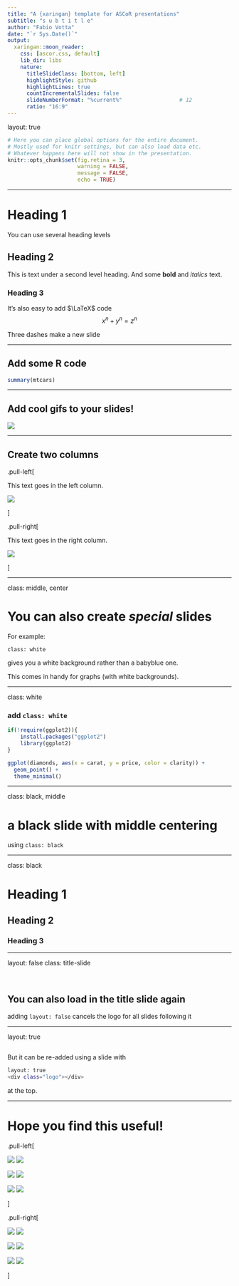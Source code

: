 ```yaml
---
title: "A {xaringan} template for ASCoR presentations"
subtitle: "s u b t i t l e"
author: "Fabio Votta"
date: "`r Sys.Date()`"
output:
  xaringan::moon_reader:
    css: [ascor.css, default]
    lib_dir: libs
    nature:
      titleSlideClass: [bottom, left]
      highlightStyle: github
      highlightLines: true
      countIncrementalSlides: false       
      slideNumberFormat: "%current%"                  # 12
      ratio: "16:9"
---
```


layout: true
    
<div class="logo"></div> 


```r
# Here you can place global options for the entire document.
# Mostly used for knitr settings, but can also load data etc.
# Whatever happens here will not show in the presentation.
knitr::opts_chunk$set(fig.retina = 3, 
                      warning = FALSE, 
                      message = FALSE,
                      echo = TRUE)
```

---


# Heading 1

You can use several heading levels

## Heading 2

This is text under a second level heading. And some **bold** and  _italics_ text.

### Heading 3

It's also easy to add $\LaTeX$ code
$$x^n + y^n = z^n $$

Three dashes make a new slide

---

## Add some R code

```r
summary(mtcars)
```

---

## Add cool gifs to your slides!


![](https://s4.gifyu.com/images/ezgif-4-d64ba87b438c.gif)

---

## Create two columns

.pull-left[

This text goes in the left column.

![](https://s4.gifyu.com/images/ezgif-4-d64ba87b438c.gif)

]

.pull-right[

This text goes in the right column.

![](https://s4.gifyu.com/images/ezgif-4-d64ba87b438c.gif)


]



---

class: middle, center

# You can also create *special* slides


For example:

`class: white`

gives you a white background rather than a babyblue one. 

This comes in handy for graphs (with white backgrounds).

---

class: white

### add `class: white`

```r
if(!require(ggplot2)){
    install.packages("ggplot2")
    library(ggplot2)
}
```



```r
ggplot(diamonds, aes(x = carat, y = price, color = clarity)) +
  geom_point() +
  theme_minimal() 

```


---

class: black, middle

# a black slide with middle centering

using `class: black`


---

class: black

# Heading 1

## Heading 2

### Heading 3

---

layout: false
class: title-slide

<br>

## You can also load in the title slide again

adding `layout: false` cancels the logo for all slides following it

---

layout: true
<div class="logo"></div> 

<!-- Re-add logo by adding a blank slide with this content -->
---

But it can be re-added  using a slide with 

```bash
layout: true
<div class="logo"></div> 
```

at the top.

---

# Hope you find this useful!


.pull-left[

![](https://media.tenor.com/images/abf1057f2d6774fa38997e8987f18949/tenor.gif)
![](https://media.tenor.com/images/abf1057f2d6774fa38997e8987f18949/tenor.gif)

![](https://media.tenor.com/images/abf1057f2d6774fa38997e8987f18949/tenor.gif)
![](https://media.tenor.com/images/abf1057f2d6774fa38997e8987f18949/tenor.gif)

![](https://media.tenor.com/images/abf1057f2d6774fa38997e8987f18949/tenor.gif)
![](https://media.tenor.com/images/abf1057f2d6774fa38997e8987f18949/tenor.gif)


]

.pull-right[

![](https://media.tenor.com/images/abf1057f2d6774fa38997e8987f18949/tenor.gif)
![](https://media.tenor.com/images/abf1057f2d6774fa38997e8987f18949/tenor.gif)

![](https://media.tenor.com/images/abf1057f2d6774fa38997e8987f18949/tenor.gif)
![](https://media.tenor.com/images/abf1057f2d6774fa38997e8987f18949/tenor.gif)

![](https://media.tenor.com/images/abf1057f2d6774fa38997e8987f18949/tenor.gif)
![](https://media.tenor.com/images/abf1057f2d6774fa38997e8987f18949/tenor.gif)


]



